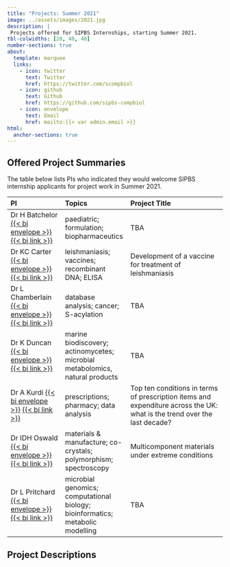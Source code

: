 ```yaml
---
title: "Projects: Summer 2021"
image: ../assets/images/2021.jpg
description: |
 Projects offered for SIPBS Internships, starting Summer 2021.
tbl-colwidths: [20, 40, 40]
number-sections: true
about:
  template: marquee
  links:
    - icon: twitter
      text: Twitter
      href: https://twitter.com/scompbiol
    - icon: github
      text: Github
      href: https://github.com/sipbs-compbiol
    - icon: envelope
      text: Email
      href: mailto:{{< var admin.email >}}
html:
  anchor-sections: true
---
```


## Offered Project Summaries

The table below lists PIs who indicated they would welcome SIPBS internship applicants for project work in Summer 2021.

| PI                                                                                                                                                        | Topics                                                                         | Project Title                                                                                                            |
|:-----------------|:---------------------|:-------------------------------|
| Dr H Batchelor [{{< bi envelope >}}](mailto:hannah.batchelor@strath.ac.uk) [{{< bi link >}}](https://pureportal.strath.ac.uk/en/persons/hannah-batchelor) | paediatric; formulation; biopharmaceutics                                      | TBA                                                                                                                      |
| Dr KC Carter [{{< bi envelope >}}](mailto:k.carter@strath.ac.uk) [{{< bi link >}}](https://www.strath.ac.uk/staff/carterkatharinedr/)                     | leishmaniasis; vaccines; recombinant DNA; ELISA                                | Development of a vaccine for treatment of leishmaniasis                                                                  |
| Dr L Chamberlain [{{< bi envelope >}}](mailto:luke.chamberlain@strath.ac.uk) [{{< bi link >}}](https://www.strath.ac.uk/staff/chamberlainlukedr/)         | database analysis; cancer; S-acylation                                         | TBA                                                                                                                      |
| Dr K Duncan [{{< bi envelope >}}](mailto:katherine.duncan@strath.ac.uk) [{{< bi link >}}](https://www.strath.ac.uk/staff/duncankatherinedr/)              | marine biodiscovery; actinomycetes; microbial metabolomics, natural products   | TBA                                                                                                                      |
| Dr A Kurdi [{{< bi envelope >}}](mailto:amanj.baker@strath.ac.uk) [{{< bi link >}}](https://www.strath.ac.uk/staff/bakeramanjmr/)                         | prescriptions; pharmacy; data analysis                                         | Top ten conditions in terms of prescription items and expenditure across the UK: what is the trend over the last decade? |
| Dr IDH Oswald [{{< bi envelope >}}](mailto:iain.oswald@strath.ac.uk) [{{< bi link >}}](https://www.strath.ac.uk/staff/oswaldiaindr/)                      | materials & manufacture; co-crystals; polymorphism; spectroscopy               | Multicomponent materials under extreme conditions                                                                        |
| Dr L Pritchard [{{< bi envelope >}}](mailto:leighton.pritchard@strath.ac.uk) [{{< bi link >}}](https://www.strath.ac.uk/staff/pritchardleightondr/)       | microbial genomics; computational biology; bioinformatics; metabolic modelling | TBA                                                                                                                      |

## Project Descriptions
